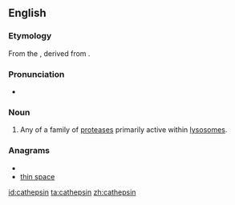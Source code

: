 ==English==

===Etymology===

From the {{etyl|gem}} {{term|Kathepsin|lang=de}}, derived from {{etyl|grc}} {{term|sc=Grek|tr=kathépsō|καθέψω||boil down}}.

===Pronunciation===

* {{IPA|kəˈθɛpsɪn}}

===Noun===
{{en-noun}}
{{wikipedia}}

# {{protein}} Any of a family of [[protease]]s primarily active within [[lysosome]]s.

===Anagrams===
* {{alphagram|acehinpst}}
* [[thin space#English|thin space]]


[[id:cathepsin]]
[[ta:cathepsin]]
[[zh:cathepsin]]